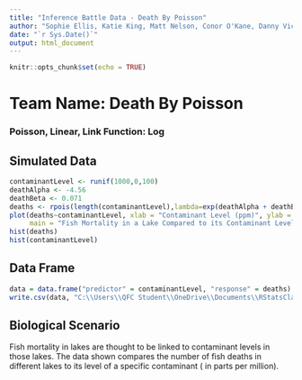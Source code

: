 ---
title: "Inference Battle Data - Death By Poisson"
author: "Sophie Ellis, Katie King, Matt Nelson, Conor O'Kane, Danny Victor"
date: "`r Sys.Date()`"
output: html_document
---

```{r setup, include=FALSE}
knitr::opts_chunk$set(echo = TRUE)
```
# Team Name: Death By Poisson
### Poisson, Linear, Link Function: Log 

## Simulated Data
```{r Simulate Data}
contaminantLevel <- runif(1000,0,100)
deathAlpha <- -4.56
deathBeta <- 0.071
deaths <- rpois(length(contaminantLevel),lambda=exp(deathAlpha + deathBeta*contaminantLevel))
plot(deaths~contaminantLevel, xlab = "Contaminant Level (ppm)", ylab = "Fish Mortality",
     main = "Fish Mortality in a Lake Compared to its Contaminant Level")
hist(deaths)
hist(contaminantLevel)
```

## Data Frame
```{r Data Frame}
data = data.frame("predictor" = contaminantLevel, "response" = deaths)
write.csv(data, "C:\\Users\\QFC Student\\OneDrive\\Documents\\RStatsClass\\data\\DeathByPoissonData.csv", row.names = TRUE)
```

## Biological Scenario 
Fish mortality in lakes are thought to be linked to contaminant levels in those lakes. 
The data shown compares the number of fish deaths in different lakes to its 
level of a specific contaminant ( in parts per million).